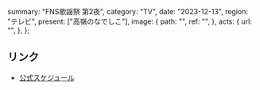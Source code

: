  summary: "FNS歌謡祭 第2夜",
  category: "TV",
  date: "2023-12-13",
  region: "テレビ",
  present: ["高嶺のなでしこ"],
  image: {
    path: "",
    ref: "",
  },
  acts: {
    url: "",
  },
};

## リンク

- [公式スケジュール](https://takanenonadeshiko.jp/?p=1583)
